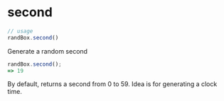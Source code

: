 # second

```js
// usage
randBox.second()
```

Generate a random second

```js
randBox.second();
=> 19
```

By default, returns a second from 0 to 59. Idea is for generating a clock time.
